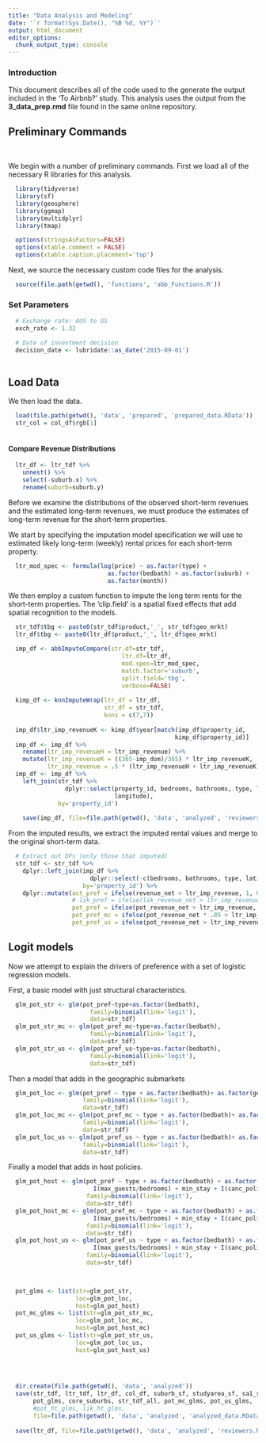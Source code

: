 ```yaml
---
title: "Data Analysis and Modeling"
date: '`r format(Sys.Date(), "%B %d, %Y")`'
output: html_document
editor_options: 
  chunk_output_type: console
---
```


### Introduction

This document describes all of the code used to the generate the output included in the 'To Airbnb?' study. This analysis uses the output from the **3_data_prep.rmd** file found in the same online repository. 

## Preliminary Commands

&nbsp;

We begin with a number of preliminary commands.  First we load all of the necessary R libraries for this analysis. 

```r

  library(tidyverse)
  library(sf)
  library(geosphere)
  library(ggmap)
  library(multidplyr)
  library(tmap)

```

```r

  options(stringsAsFactors=FALSE)
  options(xtable.comment = FALSE)
  options(xtable.caption.placement='top')

```

Next, we source the necessary custom code files for the analysis.  

```r

  source(file.path(getwd(), 'functions', 'abb_Functions.R'))

```

### Set Parameters

```r
  
  # Exchange rate: AUS to US 
  exch_rate <- 1.32  

  # Date of investment decision
  decision_date <- lubridate::as_date('2015-09-01')
  
```

## Load Data

We then load the data.

```r

  load(file.path(getwd(), 'data', 'prepared', 'prepared_data.RData'))
  str_col = col_df$rgb[1]
  
```

#### Compare Revenue Distributions

```r

  ltr_df <- ltr_tdf %>% 
    unnest() %>%
    select(-suburb.x) %>%
    rename(suburb=suburb.y)

```

Before we examine the distributions of the observed short-term revenues and the estimated long-term revenues, we must produce the estimates of long-term revenue for the short-term properties.

We start by specifying the imputation model specification we will use to estimated likely long-term (weekly) rental prices for each short-term property.

```r

  ltr_mod_spec <- formula(log(price) ~ as.factor(type) +
                            as.factor(bedbath) + as.factor(suburb) +
                            as.factor(month))

```

We then employ a custom function to impute the long term rents for the short-term properties.  The 'clip.field' is a spatial fixed effects that add spatial recognition to the models.

```r

  str_tdf$tbg <- paste0(str_tdf$product,'_', str_tdf$geo_mrkt)
  ltr_df$tbg <- paste0(ltr_df$product,'_', ltr_df$geo_mrkt)

  imp_df <- abbImputeCompare(str.df=str_tdf, 
                                ltr.df=ltr_df, 
                                mod.spec=ltr_mod_spec, 
                                match.factor='suburb',
                                split.field='tbg', 
                                verbose=FALSE) 
  
  kimp_df <- knnImputeWrap(ltr_df = ltr_df, 
                           str_df = str_tdf,
                           knns = c(7,7))
  
  imp_df$ltr_imp_revenueK <- kimp_df$year[match(imp_df$property_id,
                                               kimp_df$property_id)]
  imp_df <- imp_df %>%
    rename(ltr_imp_revenueH = ltr_imp_revenue) %>%
    mutate(ltr_imp_revenueK = ((365-imp_dom)/365) * ltr_imp_revenueK,
           ltr_imp_revenue = .5 * (ltr_imp_revenueH + ltr_imp_revenueK))
  imp_df <- imp_df %>%
    left_join(str_tdf %>%
                dplyr::select(property_id, bedrooms, bathrooms, type, latitude,
                              longitude),
              by='property_id')
  
    save(imp_df, file=file.path(getwd(), 'data', 'analyzed', 'reviewers.RData'))

```

From the imputed results, we extract the imputed rental values and merge to the original short-term data.

```r

  # Extract out DFs (only those that imputed)
  str_tdf <- str_tdf %>%
    dplyr::left_join(imp_df %>%
                       dplyr::select(-c(bedrooms, bathrooms, type, latitude, longitude)),
                     by='property_id') %>%
    dplyr::mutate(act_pref = ifelse(revenue_net > ltr_imp_revenue, 1, 0),
                  # lik_pref = ifelse(lik_revenue_net > ltr_imp_revenue, 1, 0),
                  pot_pref = ifelse(pot_revenue_net > ltr_imp_revenue, 1, 0),
                  pot_pref_mc = ifelse(pot_revenue_net * .85 > ltr_imp_revenue, 1, 0),
                  pot_pref_us = ifelse(pot_revenue_net > ltr_imp_revenue * .85, 1, 0))

```


## Logit models

Now we attempt to explain the drivers of preference with a set of logistic regression models.  

First, a basic model with just structural characteristics.

```r

  glm_pot_str <- glm(pot_pref~type+as.factor(bedbath),
                       family=binomial(link='logit'),
                       data=str_tdf)
  glm_pot_str_mc <- glm(pot_pref_mc~type+as.factor(bedbath),
                       family=binomial(link='logit'),
                       data=str_tdf)
  glm_pot_str_us <- glm(pot_pref_us~type+as.factor(bedbath),
                       family=binomial(link='logit'),
                       data=str_tdf)


```

Then a model that adds in the geographic submarkets

```r

  glm_pot_loc <- glm(pot_pref ~ type + as.factor(bedbath)+ as.factor(geo_mrkt),
                     family=binomial(link='logit'),
                     data=str_tdf)
  glm_pot_loc_mc <- glm(pot_pref_mc ~ type + as.factor(bedbath)+ as.factor(geo_mrkt),
                     family=binomial(link='logit'),
                     data=str_tdf)
  glm_pot_loc_us <- glm(pot_pref_us ~ type + as.factor(bedbath)+ as.factor(geo_mrkt),
                     family=binomial(link='logit'),
                     data=str_tdf)
```

Finally a model that adds in host policies. 

```r


  glm_pot_host <- glm(pot_pref ~ type + as.factor(bedbath) + as.factor(geo_mrkt) +
                        I(max_guests/bedrooms) + min_stay + I(canc_policy == 'Flexible'),
                      family=binomial(link='logit'),
                      data=str_tdf)
  glm_pot_host_mc <- glm(pot_pref_mc ~ type + as.factor(bedbath) + as.factor(geo_mrkt) +
                        I(max_guests/bedrooms) + min_stay + I(canc_policy == 'Flexible'),
                      family=binomial(link='logit'),
                      data=str_tdf)
  glm_pot_host_us <- glm(pot_pref_us ~ type + as.factor(bedbath) + as.factor(geo_mrkt) +
                        I(max_guests/bedrooms) + min_stay + I(canc_policy == 'Flexible'),
                      family=binomial(link='logit'),
                      data=str_tdf)
  


  pot_glms <- list(str=glm_pot_str,
                   loc=glm_pot_loc,
                   host=glm_pot_host)
  pot_mc_glms <- list(str=glm_pot_str_mc,
                   loc=glm_pot_loc_mc,
                   host=glm_pot_host_mc)
  pot_us_glms <- list(str=glm_pot_str_us,
                   loc=glm_pot_loc_us,
                   host=glm_pot_host_us)
  
  
  
```

<!-- ### Host types -->

<!-- Finally, we test to see if grouping by hosts types has any impact.   -->

<!-- First we must divide hosts up.  We start by looking at block rate.   -->

<!-- ```{r message=FALSE, warning=FALSE, comment=FALSE, cache=TRUE, echo=TRUE} -->

<!--   ggplot(str_tdf, aes(x=block_rate)) +  -->
<!--     geom_density(fill=str_col, color=str_col) + -->
<!--     ylab('Frequency\n') +  -->
<!--     xlab('\n% of Time Property is Blocked') + -->
<!--     scale_x_continuous(breaks=seq(0,1,.2), -->
<!--                        labels=c('0%', '20%', '40%', '60%', '80%', '100%')) + -->
<!--       ggtitle('Host Block Rate Frequency\n') + -->
<!--       theme(plot.title = element_text(hjust = 0.5)) + -->
<!--       theme(axis.text.y=element_blank(), -->
<!--           axis.ticks.y=element_blank()) -->

<!-- ``` -->

<!-- We then add the number of blocked periods -->

<!-- ```{r message=FALSE, warning=FALSE, comment=FALSE, cache=TRUE, echo=TRUE} -->

<!--   ggplot(str_tdf, aes(x=block_rate, y=nbr_block * (366/total_days))) +  -->
<!--     geom_point(fill=str_col, color=str_col, size=.2) + -->
<!--     ylab('Nbr of Blocked Periods\n') +  -->
<!--     xlab('\n% of Time Property is Blocked') + -->
<!--     scale_x_continuous(breaks=seq(0, 1, .2), -->
<!--                        labels=c('0%', '20%', '40%', '60%', '80%', '100%')) + -->
<!--     ggtitle('Block Rate vs. Nbr. of Blocked Periods\n') + -->
<!--     theme(plot.title = element_text(hjust = 0.5))  -->

<!-- ``` -->

<!-- No real pattern emerges, so we divide manually.  -->

<!-- ```{r message=FALSE, warning=FALSE, comment=FALSE, cache=TRUE, echo=TRUE} -->

<!--   str_tdf$blockpertime <- round(str_tdf$nbr_block * (366 / str_tdf$total_days), 1) -->

<!--   str_tdf$host_type <- 'Unknown' -->
<!--   str_tdf$host_type[str_tdf$blockpertime > 12] <- 'Multi-Platform User' -->
<!--   str_tdf$host_type[str_tdf$block_rate <= .25] <- 'Profit Seeker' -->
<!--   str_tdf$host_type[str_tdf$block_rate >= .75] <- 'Opportunistic Sharer' -->
<!--   str_tdf$host_type <- factor(str_tdf$host_type, -->
<!--                               levels=c('Profit Seeker', 'Opportunistic Sharer',  -->
<!--                                         'Multi-Platform User', 'Unknown')) -->

<!--  ggplot(str_tdf,  -->
<!--        aes(x=block_rate, y=blockpertime, color=host_type)) +  -->
<!--   geom_point(alpha=.5, size=.8, shape=16) + -->
<!--   ylab('Number of Blocked Periods\n') +  -->
<!--   xlab('\n% of Time Property is Blocked') + -->
<!--       ggtitle('Block Rate vs. Nbr. of Blocked Periods\n') + -->

<!--     scale_x_continuous(breaks=seq(0, 1, .2), -->
<!--                      labels=c('0%', '20%', '40%', '60%', '80%', '100%')) + -->
<!--     scale_color_manual(values=c(col_df$rgb[2], col_df$rgb[4], col_df$rgb[7],  -->
<!--                                 col_df$rgb[9])) +  -->
<!--     theme(legend.position='bottom', -->
<!--            legend.title = element_blank(), -->
<!--          plot.title = element_text(hjust = 0.5))+ -->
<!--      guides(colour = guide_legend(override.aes = list(size=3, -->
<!--                                                      alpha=1))) -->

<!-- ``` -->

<!-- And re-run the logistic regression models.  -->

<!-- ```{r message=FALSE, warning=FALSE, comment=FALSE, cache=TRUE, echo=TRUE} -->

<!--   ht_. <- split(str_tdf, str_tdf$host_type) -->

<!--   lik_spec <- as.formula(lik_pref ~ type + as.factor(bedbath) + as.factor(geo_mrkt) + -->
<!--                           guest_per_bed + min_stay + I(canc_policy == 'Flexible')) -->

<!--   pot_spec <- as.formula(pot_pref ~ type + as.factor(bedbath) + as.factor(geo_mrkt) + -->
<!--                           guest_per_bed + min_stay + I(canc_policy == 'Flexible')) -->

<!--   lik_ht_glms <- purrr::map(ht_., -->
<!--                          .f=glm, -->
<!--                          formula=lik_spec, -->
<!--                          family=binomial(link='logit')) -->

<!--   pot_ht_glms <- purrr::map(ht_., -->
<!--                          .f=glm, -->
<!--                          formula=pot_spec, -->
<!--                          family=binomial(link='logit')) -->

<!-- ``` -->


```r

  dir.create(file.path(getwd(), 'data', 'analyzed'))
  save(str_tdf, ltr_tdf, ltr_df, col_df, suburb_sf, studyarea_sf, sa1_sf, str_sf, ltr_sf,
       pot_glms, core_suburbs, str_tdf_all, pot_mc_glms, pot_us_glms,
       #pot_ht_glms, lik_ht_glms,
       file=file.path(getwd(), 'data', 'analyzed', 'analyzed_data.RData'))
  
  save(ltr_df, file=file.path(getwd(), 'data', 'analyzed', 'reviewers.RData'))

```
